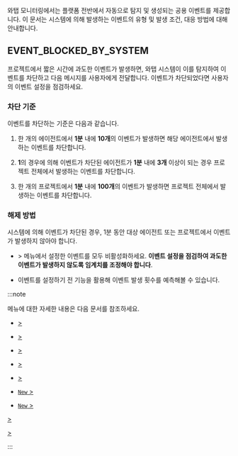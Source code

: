 와탭 모니터링에서는 플랫폼 전반에서 자동으로 탐지 및 생성되는 공용 이벤트를 제공합니다. 이 문서는 시스템에 의해 발생하는 이벤트의 유형 및 발생 조건, 대응 방법에 대해 안내합니다.

## EVENT_BLOCKED_BY_SYSTEM

프로젝트에서 짧은 시간에 과도한 이벤트가 발생하면, 와탭 시스템이 이를 탐지하여 이벤트를 차단하고 다음 메시지를 사용자에게 전달합니다. 이벤트가 차단되었다면 사용자의 이벤트 설정을 점검하세요.

<ImgLang img="common-alert-event-blocked-by-system.png" desc="EVENT_BLOCKED_BY_SYSTEM" className="width-600" />

### 차단 기준

이벤트를 차단하는 기준은 다음과 같습니다.

1. 한 개의 에이전트에서 **1분** 내에 **10개**의 이벤트가 발생하면 해당 에이전트에서 발생하는 이벤트를 차단합니다.

1. **1**의 경우에 의해 이벤트가 차단된 에이전트가 **1분** 내에 **3개** 이상이 되는 경우 프로젝트 전체에서 발생하는 이벤트를 차단합니다.

1. 한 개의 프로젝트에서 **1분** 내에 **100개**의 이벤트가 발생하면 프로젝트 전체에서 발생하는 이벤트를 차단합니다.

### 해제 방법

시스템에 의해 이벤트가 차단된 경우, 1분 동안 대상 에이전트 또는 프로젝트에서 이벤트가 발생하지 않아야 합니다. 

* <Cmdname sid="side_event" className="uitext" /> &gt; <Cmdname sid="side_eventSetting" className="uitext" /> 메뉴에서 설정한 이벤트를 모두 비활성화하세요. **이벤트 설정을 점검하여 과도한 이벤트가 발생하지 않도록 임계치를 조정해야 합니다**.

* 이벤트를 설정하기 전 <Cmdname sid="simulation" className="uitext" /> 기능을 활용해 이벤트 발생 횟수를 예측해볼 수 있습니다.

:::note

<Cmdname sid="side_eventSetting" className="uitext" /> 메뉴에 대한 자세한 내용은 다음 문서를 참조하세요.

<InDoc product="java,php,python,nodejs,dotnet,go">

- <a href="warning-notice"><Cmdname sid="side_eventSetting" className="uitext" /> &gt; <Cmdname sid="application" className="uitext" /></a>

</InDoc>

<InDoc product="server">

- <a href="warning-notice"><Cmdname sid="side_eventSetting" className="uitext" /> &gt; <Cmdname sid="server" className="uitext" /></a>

</InDoc>

<InDoc product="kubernetes">

- <a href="container-warning-notice"><Cmdname sid="side_eventSetting" className="uitext" /> &gt; <Cmdname sid="container" className="uitext" /></a>

</InDoc>

<InDoc product="postgresql,oracle,oracle-v1,oracle-pro,mysql,mssql,mssql-v1,tibero,cubrid,cubrid-v1,altibase,altibase-v1,redis,mongodb">

- <a href="warning-notice"><Cmdname sid="side_eventSetting" className="uitext" /> &gt; <Cmdname sid="database" className="uitext" /></a>

</InDoc>

<Xclude product="amazon-cloudwatch,amazon-ecs,azure,oracle-cloud,ncloud,aws-log,log">

- <a href="metric-warning-notice"><Cmdname sid="side_eventSetting" className="uitext" /> &gt; <Cmdname sid="metrics" className="uitext" /></a>

- <a href="warning-notice-v2"><Cmdname sid="side_eventSetting" className="uitext" /> <code className="newfunc">New</code> &gt; <Cmdname sid="default" className="uitext" /></a>

- <a href="metric-warning-notice-new"><Cmdname sid="side_eventSetting" className="uitext" /> <code className="newfunc">New</code> &gt; <Cmdname sid="metrics" className="uitext" /></a>

</Xclude>

<InDoc product="amazon-cloudwatch,amazon-ecs,azure,oracle-cloud,ncloud">

<a href="metric-warning-notice"><Cmdname sid="side_eventSetting" className="uitext" /> &gt; <Cmdname sid="metrics" className="uitext" /></a>

</InDoc>

<InDoc product="aws-log,log">

<a href="set-notice"><Cmdname sid="side_eventSetting" className="uitext" /> &gt; <Cmdname sid="log" className="uitext" /></a>

</InDoc>

:::